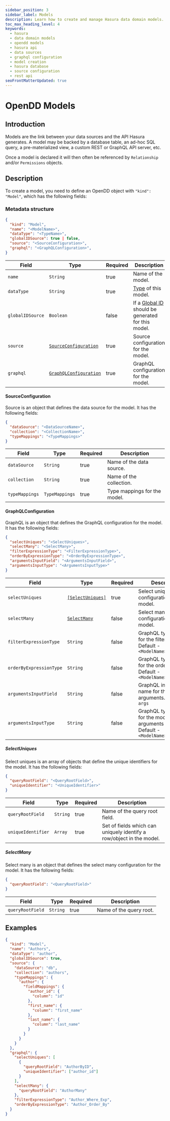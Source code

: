 ```yaml
---
sidebar_position: 3
sidebar_label: Models
description: Learn how to create and manage Hasura data domain models. These models are crucial links between your data sources and the Hasura generated API.
toc_max_heading_level: 4
keywords:
  - hasura
  - data domain models
  - opendd models
  - hasura api
  - data sources
  - graphql configuration
  - model creation
  - hasura database
  - source configuration
  - rest api
seoFrontMatterUpdated: true
---
```


# OpenDD Models

## Introduction

Models are the link between your data sources and the API Hasura generates. A model may be backed by a database table,
an ad-hoc SQL query, a pre-materialized view, a custom REST or GraphQL API server, etc.

Once a model is declared it will then often be referenced by `Relationship` and/or `Permissions` objects.

## Description

To create a model, you need to define an OpenDD object with `"kind": "Model"`, which has the following fields:

### Metadata structure

```json
{
  "kind": "Model",
  "name": "<ModelName>",
  "dataType": "<TypeName>",
  "globalIDSource": true | false,
  "source": "<SourceConfiguration>",
  "graphql": "<GraphQLConfiguration>",
}
```

| Field            | Type                                                               | Required | Description                                                           |
| ---------------- | ------------------------------------------------------------------ | -------- | --------------------------------------------------------------------- |
| `name`           | `String`                                                           | true     | Name of the model.                                                    |
| `dataType`       | `String`                                                           | true     | [Type](/data-domain-modeling/types.mdx) of this model.                |
| `globalIDSource` | `Boolean`                                                          | false    | If a [Global ID](./global-id.mdx) should be generated for this model. |
| `source`         | [`SourceConfiguration`](/data-domain-modeling/models.mdx/#source)  | true     | Source configuration for the model.                                   |
| `graphql`        | [`GraphQLConfiguration`](data-domain-modeling/models.mdx/#graphql) | true     | GraphQL configuration for the model.                                  |

#### SourceConfiguration

Source is an object that defines the data source for the model. It has the following fields:

```json
{
  "dataSource": "<DataSourceName>",
  "collection": "<CollectionName>",
  "typeMappings": "<TypeMappings>"
}
```

| Field          | Type           | Required | Description                  |
| -------------- | -------------- | -------- | ---------------------------- |
| `dataSource`   | `String`       | true     | Name of the data source.     |
| `collection`   | `String`       | true     | Name of the collection.      |
| `typeMappings` | `TypeMappings` | true     | Type mappings for the model. |

#### GraphQLConfiguration

GraphQL is an object that defines the GraphQL configuration for the model. It has the following fields:

```json
{
  "selectUniques": "<SelectUniques>",
  "selectMany": "<SelectMany>",
  "filterExpressionType": "<FilterExpressionType>",
  "orderByExpressionType": "<OrderByExpressionType>",
  "argumentsInputField": "<ArgumentsInputField>",
  "argumentsInputType": "<ArgumentsInputType>"
}
```

| Field                   | Type                                | Required | Description                                                                        |
| ----------------------- | ----------------------------------- | -------- | ---------------------------------------------------------------------------------- |
| `selectUniques`         | [`[SelectUniques]`](#selectuniques) | true     | Select uniques configuration for the model.                                        |
| `selectMany`            | [`SelectMany`](#selectmany)         | false    | Select many configuration for the model.                                           |
| `filterExpressionType`  | `String`                            | false    | GraphQL type name for the filter input. Default - `<ModelName>_bool_exp`           |
| `orderByExpressionType` | `String`                            | false    | GraphQL type name for the order by input. Default - `<ModelName>_order_by`         |
| `argumentsInputField`   | `String`                            | false    | GraphQL input field name for the model arguments. Default - `args`                 |
| `argumentsInputType`    | `String`                            | false    | GraphQL type name for the model arguments input. Default - `<ModelName>_arguments` |

##### SelectUniques

Select uniques is an array of objects that define the unique identifiers for the model. It has the following fields:

```json
{
  "queryRootField": "<QueryRootField>",
  "uniqueIdentifier": "<UniqueIdentifier>"
}
```

| Field              | Type     | Required | Description                                                          |
| ------------------ | -------- | -------- | -------------------------------------------------------------------- |
| `queryRootField`   | `String` | true     | Name of the query root field.                                        |
| `uniqueIdentifier` | `Array`  | true     | Set of fields which can uniquely identify a row/object in the model. |

##### SelectMany

Select many is an object that defines the select many configuration for the model. It has the following fields:

```json
{
  "queryRootField": "<QueryRootField>"
}
```

| Field            | Type     | Required | Description             |
| ---------------- | -------- | -------- | ----------------------- |
| `queryRootField` | `String` | true     | Name of the query root. |

## Examples

```json
{
  "kind": "Model",
  "name": "Authors",
  "dataType": "author",
  "globalIDSource": true,
  "source": {
    "dataSource": "db",
    "collection": "authors",
    "typeMappings": {
      "author": {
        "fieldMappings": {
          "author_id": {
            "column": "id"
          },
          "first_name": {
            "column": "first_name"
          },
          "last_name": {
            "column": "last_name"
          }
        }
      }
    }
  },
  "graphql": {
    "selectUniques": [
      {
        "queryRootField": "AuthorByID",
        "uniqueIdentifier": ["author_id"]
      }
    ],
    "selectMany": {
      "queryRootField": "AuthorMany"
    },
    "filterExpressionType": "Author_Where_Exp",
    "orderByExpressionType": "Author_Order_By"
  }
}
```

